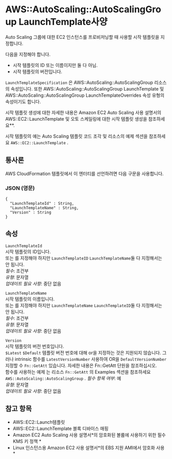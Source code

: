 # AWS::AutoScaling::AutoScalingGroup LaunchTemplate사양

Auto Scaling 그룹에 대한 EC2 인스턴스를 프로비저닝할 때 사용할 시작 템플릿을 지정합니다.

다음을 지정해야 합니다.

- 시작 템플릿의 ID 또는 이름이지만 둘 다 아님.
- 시작 템플릿의 버전입니다.

`LaunchTemplateSpecification` 은 AWS::AutoScaling::AutoScalingGroup 리소스의 속성입니다. 또한 AWS::AutoScaling::AutoScalingGroup LaunchTemplate 및 AWS::AutoScaling::AutoScalingGroup LaunchTemplateOverrides 속성 유형의 속성이기도 합니다.

시작 템플릿 생성에 대한 자세한 내용은 Amazon EC2 Auto Scaling 사용 설명서의 AWS::EC2::LaunchTemplate 및 오토 스케일링에 대한 시작 템플릿 생성을 참조하세요\*\*.

시작 템플릿의 예는 Auto Scaling 템플릿 코드 조각 및 리소스의 예제 섹션을 참조하세요 `AWS::EC2::LaunchTemplate` .

## 통사론

AWS CloudFormation 템플릿에서 이 엔터티를 선언하려면 다음 구문을 사용합니다.

### JSON (영문)

```
{
  "LaunchTemplateId" : String,
  "LaunchTemplateName" : String,
  "Version" : String
}
```

## 속성

`LaunchTemplateId`  
시작 템플릿의 ID입니다.  
또는 를 지정해야 하지만 `LaunchTemplateID` `LaunchTemplateName`둘 다 지정해서는 안 됩니다.  
_필수_: 조건부  
_유형_: 문자열  
_업데이트 필요 사항_: 중단 없음

`LaunchTemplateName`  
시작 템플릿의 이름입니다.  
또는 를 지정해야 하지만 `LaunchTemplateName` `LaunchTemplateID`둘 다 지정해서는 안 됩니다.  
_필수_: 조건부  
_유형_: 문자열  
_업데이트 필요 사항_: 중단 없음

`Version`  
시작 템플릿의 버전 번호입니다.  
`$Latest` `$Default` 템플릿 버전 번호에 대해 or을 지정하는 것은 지원되지 않습니다. 그러나 intrinsic 함수를 `LatestVersionNumber` 사용하여 OR을 `DefaultVersionNumber` 지정할 수 `Fn::GetAtt` 있습니다. 자세한 내용은 Fn::GetAtt 단원을 참조하십시오.  
함수를 사용하는 예제 는 리소스 `Fn::GetAtt` 의 Examples 섹션을 참조하세요 `AWS::AutoScaling::AutoScalingGroup` .
_필수 항목 여부_: 예  
_유형_: 문자열  
_업데이트 필요 사항_: 중단 없음

## 참고 항목

- AWS::EC2::Launch템플릿
- AWS::EC2::LaunchTemplate 블록 디바이스 매핑
- Amazon EC2 Auto Scaling 사용 설명서*의 암호화된 볼륨에 사용하기 위한 필수 KMS 키 정책 *
- Linux 인스턴스용 Amazon EC2 사용 설명서*의 EBS 지원 AMI에서 암호화 사용 *
